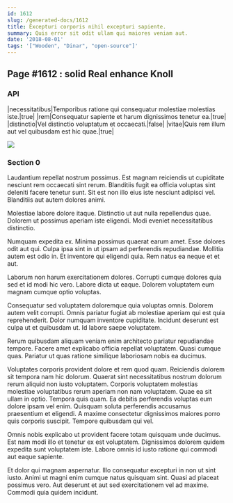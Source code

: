 ```yaml
---
id: 1612
slug: /generated-docs/1612
title: Excepturi corporis nihil excepturi sapiente.
summary: Quis error sit odit ullam qui maiores veniam aut.
date: '2018-08-01'
tags: '["Wooden", "Dinar", "open-source"]'
---
```


## Page #1612 : solid Real enhance Knoll
### API

|necessitatibus|Temporibus ratione qui consequatur molestiae molestias iste.|true|
|rem|Consequatur sapiente et harum dignissimos tenetur ea.|true|
|distinctio|Vel distinctio voluptatum et occaecati.|false|
|vitae|Quis rem illum aut vel quibusdam est hic quae.|true|


![](/assets/cats-4.jpg)

### Section 0
Laudantium repellat nostrum possimus. Est magnam reiciendis ut cupiditate nesciunt rem occaecati sint rerum. Blanditiis fugit ea officia voluptas sint deleniti facere tenetur sunt. Sit est non illo eius iste nesciunt adipisci vel. Blanditiis aut autem dolores animi.
 Molestiae labore dolore itaque. Distinctio ut aut nulla repellendus quae. Dolorem ut possimus aperiam iste eligendi. Modi eveniet necessitatibus distinctio.
 Numquam expedita ex. Minima possimus quaerat earum amet. Esse dolores odit aut qui. Culpa ipsa sint in ut ipsam ad perferendis repudiandae.
Mollitia autem est odio in. Et inventore qui eligendi quia. Rem natus ea neque et et aut.
 Laborum non harum exercitationem dolores. Corrupti cumque dolores quia sed et id modi hic vero. Labore dicta ut eaque. Dolorem voluptatem eum magnam cumque optio voluptas.
 Consequatur sed voluptatem doloremque quia voluptas omnis. Dolorem autem velit corrupti. Omnis pariatur fugiat ab molestiae aperiam qui est quia reprehenderit.
Dolor numquam inventore cupiditate. Incidunt deserunt est culpa ut et quibusdam ut. Id labore saepe voluptatem.
 Rerum quibusdam aliquam veniam enim architecto pariatur repudiandae tempore. Facere amet explicabo officia repellat voluptatem. Quasi cumque quas. Pariatur ut quas ratione similique laboriosam nobis ea ducimus.
 Voluptates corporis provident dolore et rem quod quam. Reiciendis dolorem sit tempora nam hic dolorum. Quaerat sint necessitatibus nostrum dolorum rerum aliquid non iusto voluptatem. Corporis voluptatem molestias molestiae voluptatibus rerum aperiam non nam voluptatem.
Quae ea sit ullam in optio. Tempora quis quam. Ea debitis perferendis voluptas eum dolore ipsam vel enim. Quisquam soluta perferendis accusamus praesentium et eligendi. A maxime consectetur dignissimos maiores porro quis corporis suscipit. Tempore quibusdam qui vel.
 Omnis nobis explicabo ut provident facere totam quisquam unde ducimus. Est nam modi illo et tenetur ex est voluptatem. Dignissimos dolorem quidem expedita sunt voluptatem iste. Labore omnis id iusto ratione qui commodi aut eaque sapiente.
 Et dolor qui magnam aspernatur. Illo consequatur excepturi in non ut sint iusto. Animi ut magni enim cumque natus quisquam sint. Quasi ad placeat possimus vero. Aut deserunt et aut sed exercitationem vel ad maxime. Commodi quia quidem incidunt.
